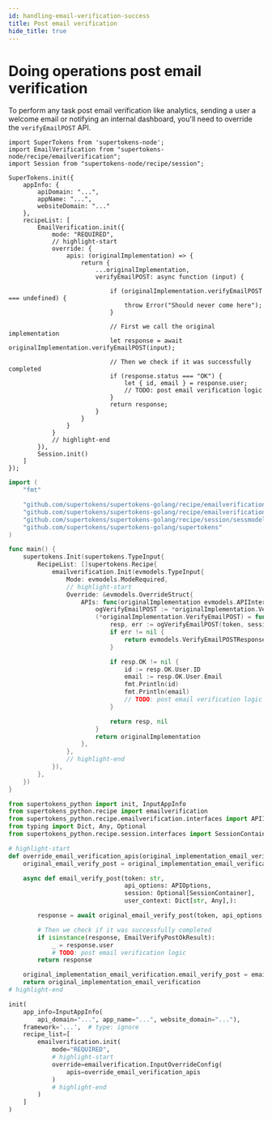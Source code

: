 ```yaml
---
id: handling-email-verification-success
title: Post email verification
hide_title: true
---
```


<!-- COPY DOCS -->
<!-- ./thirdpartyemailpassword/common-customizations/email-verification/handling-email-verification-success.mdx -->


# Doing operations post email verification

To perform any task post email verification like analytics, sending a user a welcome email or notifying an internal dashboard, you'll need to override the `verifyEmailPOST` API.

<BackendSDKTabs>
<TabItem value="nodejs">

```tsx
import SuperTokens from 'supertokens-node';
import EmailVerification from "supertokens-node/recipe/emailverification";
import Session from "supertokens-node/recipe/session";

SuperTokens.init({
    appInfo: {
        apiDomain: "...",
        appName: "...",
        websiteDomain: "..."
    },
    recipeList: [
        EmailVerification.init({
            mode: "REQUIRED",
            // highlight-start
            override: {
                apis: (originalImplementation) => {
                    return {
                        ...originalImplementation,
                        verifyEmailPOST: async function (input) {

                            if (originalImplementation.verifyEmailPOST === undefined) {
                                throw Error("Should never come here");
                            }

                            // First we call the original implementation
                            let response = await originalImplementation.verifyEmailPOST(input);

                            // Then we check if it was successfully completed
                            if (response.status === "OK") {
                                let { id, email } = response.user;
                                // TODO: post email verification logic
                            }
                            return response;
                        }
                    }
                }
            }
            // highlight-end
        }),
        Session.init()
    ]
});
```
</TabItem>
<TabItem value="go">

```go
import (
	"fmt"

	"github.com/supertokens/supertokens-golang/recipe/emailverification"
	"github.com/supertokens/supertokens-golang/recipe/emailverification/evmodels"
	"github.com/supertokens/supertokens-golang/recipe/session/sessmodels"
	"github.com/supertokens/supertokens-golang/supertokens"
)

func main() {
	supertokens.Init(supertokens.TypeInput{
		RecipeList: []supertokens.Recipe{
			emailverification.Init(evmodels.TypeInput{
				Mode: evmodels.ModeRequired,
				// highlight-start
				Override: &evmodels.OverrideStruct{
					APIs: func(originalImplementation evmodels.APIInterface) evmodels.APIInterface {
						ogVerifyEmailPOST := *originalImplementation.VerifyEmailPOST
						(*originalImplementation.VerifyEmailPOST) = func(token string, sessionContainer sessmodels.SessionContainer, options evmodels.APIOptions, userContext supertokens.UserContext) (evmodels.VerifyEmailPOSTResponse, error) {
							resp, err := ogVerifyEmailPOST(token, sessionContainer, options, userContext)
							if err != nil {
								return evmodels.VerifyEmailPOSTResponse{}, err
							}

							if resp.OK != nil {
								id := resp.OK.User.ID
								email := resp.OK.User.Email
								fmt.Println(id)
								fmt.Println(email)
								// TODO: post email verification logic
							}

							return resp, nil
						}
						return originalImplementation
					},
				},
				// highlight-end
			}),
		},
	})
}
```
</TabItem>
<TabItem value="python">

```python
from supertokens_python import init, InputAppInfo
from supertokens_python.recipe import emailverification
from supertokens_python.recipe.emailverification.interfaces import APIInterface, APIOptions, EmailVerifyPostOkResult
from typing import Dict, Any, Optional
from supertokens_python.recipe.session.interfaces import SessionContainer

# highlight-start
def override_email_verification_apis(original_implementation_email_verification: APIInterface):
    original_email_verify_post = original_implementation_email_verification.email_verify_post

    async def email_verify_post(token: str,
                                api_options: APIOptions,
                                session: Optional[SessionContainer],
                                user_context: Dict[str, Any],):

        response = await original_email_verify_post(token, api_options, session, user_context)

        # Then we check if it was successfully completed
        if isinstance(response, EmailVerifyPostOkResult):
            _ = response.user
            # TODO: post email verification logic
        return response

    original_implementation_email_verification.email_verify_post = email_verify_post
    return original_implementation_email_verification
# highlight-end

init(
    app_info=InputAppInfo(
        api_domain="...", app_name="...", website_domain="..."),
    framework='...',  # type: ignore
    recipe_list=[
        emailverification.init(
            mode="REQUIRED",
            # highlight-start
            override=emailverification.InputOverrideConfig(
                apis=override_email_verification_apis
            )
            # highlight-end
        )
    ]
)
```

</TabItem>
</BackendSDKTabs>
